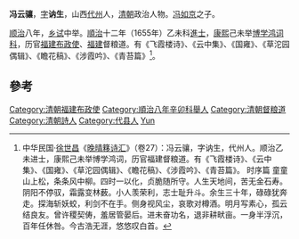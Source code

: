 '''冯云骧'''，[[表字|字]]'''讷生'''，山西[[代州|代州]]人，[[清朝|清朝]]政治人物。[[冯如京|冯如京]]之子。

[[顺治|顺治]]八年，[[乡试|乡试]]中举。[[順治|順治]]十二年（1655年）乙未科[[進士|進士]]，[[康熙|康熙]]己未举[[博学鸿词科|博学鸿词科]]，历官[[福建|福建]][[布政使|布政使]]、[[福建|福建]]督粮道。有《飞霞楼诗》、《云中集》、《国雍》、《草沱园偶辑》、《瞻花稿》、《涉霞吟》、《青苔篇》<ref>中华民国·[[徐世昌|徐世昌]]《[[晚晴簃诗汇|晚晴簃诗汇]]》（卷27）：冯云骧，字讷生，代州人。顺治乙未进士，康熙己未举博学鸿词，历官福建督粮道。有《飞霞楼诗》、《云中集》、《国雍》、《草沱园偶辑》、《瞻花稿》、《涉霞吟》、《青苔篇》。 时序篇 童童山上松，条条风中柳。四时一以化，贞脆随所守。人生天地间，苦无金石寿。阴阳不停驭，霜露变林薮。小人羡荣利，志士耻升斗。余生三十年，碌碌犹奔走。探海斩妖蛟，利剑不在手。侧身视风尘，哀歌对樽酒。明月写素心，孤云结良友。曾许稷契俦，羞居管晏后。进未奋功名，退非耕畎亩。一身半浮沉，百年任休咎。今古浩无涯，悠悠叹白首。</ref>。

==參考==
{{reflist}}
{{清朝人物小作品}}
{{順治十二年乙未科殿試金榜}}
{{DEFAULTSORT:Feng馮}}
[[Category:清朝福建布政使|Category:清朝福建布政使]]
[[Category:順治八年辛卯科舉人|Category:順治八年辛卯科舉人]]
[[Category:清朝督粮道|Category:清朝督粮道]]
[[Category:清朝詩人|Category:清朝詩人]]
[[Category:代县人|Category:代县人]]
[[Category:冯姓|Yun]]